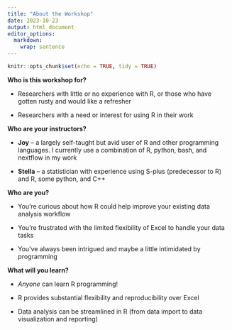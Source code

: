 ```yaml
---
title: "About the Workshop"
date: 2023-10-23
output: html_document
editor_options: 
  markdown: 
    wrap: sentence
---
```


```r
knitr::opts_chunk$set(echo = TRUE, tidy = TRUE)
```

**Who is this workshop for?**

-   Researchers with little or no experience with R, or those who have gotten rusty and would like a refresher

-   Researchers with a need or interest for using R in their work

**Who are your instructors?**

-   **Joy** -- a largely self-taught but avid user of R and other programming languages.
    I currently use a combination of R, python, bash, and nextflow in my work

-   **Stella** -- a statistician with experience using S-plus
    (predecessor to R) and R, some python, and C++

**Who are you?**

-   You're curious about how R could help improve your existing data analysis workflow

-   You're frustrated with the limited flexibility of Excel to handle your data tasks

-   You've always been intrigued and maybe a little intimidated by programming


**What will you learn?**

-   *Anyone* can learn R programming!

-   R provides substantial flexibility and reproducibility over Excel

-   Data analysis can be streamlined in R (from data import to data visualization and reporting)
